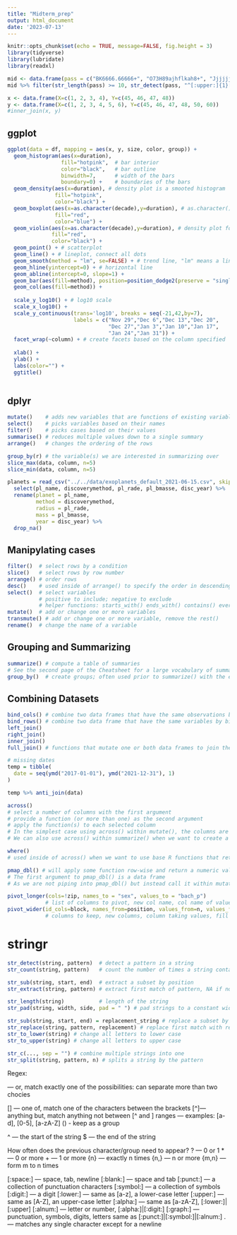 ```yaml
---
title: "Midterm_prep"
output: html_document
date: '2023-07-13'
---
```


```r
knitr::opts_chunk$set(echo = TRUE, message=FALSE, fig.height = 3)
library(tidyverse)
library(lubridate)
library(readxl)
```


```r
mid <- data.frame(pass = c("BK6666.66666+", "O73H89ajhflkah8+", "Jjjjjj56jjjJjk_", "B", "89"))
mid %>% filter(str_length(pass) >= 10, str_detect(pass, "^[:upper:]{1}[^A-Z]"), str_detect(pass, "[:digit:]{2,}"), str_detect(pass, "[\\.,+=-_]$"))

x <- data.frame(X=c(1, 2, 3, 4), Y=c(45, 46, 47, 48))
y <- data.frame(X=c(1, 2, 3, 4, 5, 6), Y=c(45, 46, 47, 48, 50, 60))
#inner_join(x, y)
```


## ggplot

```r
ggplot(data = df, mapping = aes(x, y, size, color, group)) +
  geom_histogram(aes(x=duration), 
                 fill="hotpink",  # bar interior
                 color="black",   # bar outline
                 binwidth=7,      # width of the bars
                 boundary=0) +    # boundaries of the bars 
  geom_density(aes(x=duration), # density plot is a smooted histogram
               fill="hotpink",
               color="black") + 
  geom_boxplot(aes(x=as.character(decade),y=duration), # as.character() means treat the column as a string
               fill="red",
               color="blue") +
  geom_violin(aes(x=as.character(decade),y=duration), # density plot for boxplots
              fill="red",
              color="black") +
  geom_point() + # scatterplot
  geom_line() + # lineplot, connect all dots
  geom_smooth(method = "lm", se=FALSE) + # trend line, "lm" means a linear line, se is standard error areas
  geom_hline(yintercept=0) + # horizontal line
  geom_abline(intercept=0, slope=1) +
  geom_bar(aes(fill=method), position=position_dodge2(preserve = "single")) +
  geom_col(aes(fill=method)) +
  
  scale_y_log10() + # log10 scale
  scale_x_log10() +
  scale_y_continuous(trans='log10', breaks = seq(-21,42,by=7),
                     labels = c("Nov 29","Dec 6","Dec 13","Dec 20",
                                "Dec 27","Jan 3","Jan 10","Jan 17",
                                "Jan 24","Jan 31")) +
  facet_wrap(~column) + # create facets based on the column specified
  
  xlab() +
  ylab() +
  labs(color="") +
  ggtitle()
  
```


## dplyr

```r
mutate()    # adds new variables that are functions of existing variables
select()    # picks variables based on their names
filter()    # picks cases based on their values
summarise() # reduces multiple values down to a single summary
arrange()   # changes the ordering of the rows

group_by(r) # the variable(s) we are interested in summarizing over
slice_max(data, column, n=5) 
slice_min(data, column, n=5)

planets = read_csv("../../data/exoplanets_default_2021-06-15.csv", skip = 100) %>%
  select(pl_name, discoverymethod, pl_rade, pl_bmasse, disc_year) %>%
  rename(planet = pl_name,
         method = discoverymethod,
         radius = pl_rade,
         mass = pl_bmasse,
         year = disc_year) %>% 
  drop_na()
```

## Manipylating cases

```r
filter()  # select rows by a condition
slice()   # select rows by row number
arrange() # order rows
desc()    # used inside of arrange() to specify the order in descending order of a variable
select()  # select variables
          # positive to include; negative to exclude
          # helper functions: starts_with() ends_with() contains() everything() 
mutate()  # add or change one or more variables
transmute() # add or change one or more variable, remove the rest()
rename()  # change the name of a variable
```

## Grouping and Summarizing

```r
summarize() # compute a table of summaries
# See the second page of the Cheatsheet for a large vocabulary of summarizing functions
group_by()  # create groups; often used prior to summarize() with the effect that summaries are calculated by group()
```

## Combining Datasets

```r
bind_cols() # combine two data frames that have the same observations by binding together columns
bind_rows() # combine two data frame that have the same variables by binding together rows
left_join()
right_join()
inner_join()
full_join() # functions that mutate one or both data frames to join them together

# missing dates
temp = tibble(
  date = seq(ymd("2017-01-01"), ymd("2021-12-31"), 1)
)

temp %>% anti_join(data)
```

```r
across()
# select a number of columns with the first argument
# provide a function (or more than one) as the second argument
# apply the function(s) to each selected column
# In the simplest case using across() within mutate(), the columns are replaced by their new values and retain the same names
# We can also use across() within summarize() when we want to create a summary by applying the same function to a selection of columns without needing to list them each individually

where() 
# used inside of across() when we want to use base R functions that return TRUE or FALSE where we would otherwise use tidyverse functions.

pmap_dbl() # will apply some function row-wise and return a numeric valued column of data
# The first argument to pmap_dbl() is a data frame
# As we are not piping into pmap_dbl() but instead call it within mutate(), we use the symbol . to refer to the data frame that was piped into mutate().
```

```r
pivot_longer(cols=!zip, names_to = "sex", values_to = "bach_p") 
            # list of columns to pivot, new col name, col name of values
pivot_wider(id_cols=block, names_from=position, values_from=n, values_fill=0)
            # columns to keep, new columns, column taking values, fill empty values with
```


# stringr

```r
str_detect(string, pattern)  # detect a pattern in a string
str_count(string, pattern)   # count the number of times a string contains a pattern

str_sub(string, start, end)  # extract a subset by position
str_extract(string, pattern) # extract first match of pattern, NA if no match

str_length(string)           # length of the string
str_pad(string, width, side, pad = " ") # pad strings to a constant width

str_sub(string, start, end) = replacement_string # replace a subset by position
str_replace(string, pattern, replacement) # replace first match with replacement
str_to_lower(string) # change all letters to lower case
str_to_upper(string) # change all letters to upper case

str_c(..., sep = "") # combine multiple strings into one
str_split(string, pattern, n) # splits a string by the pattern
```

Regex:

| — or, match exactly one of the possibilities: can separate more than two chocies
[] — one of, match one of the characters between the brackets
[^]— anything but, match anything not between [^ and ]
ranges — examples: [a-d], [0-5], [a-zA-Z]
() - keep as a group

^ — the start of the string
$ — the end of the string

How often does the previous character/group need to appear?
? — 0 or 1
* — 0 or more
+ — 1 or more
{n} — exactly n times
{n,} — n or more
{m,n} — form m to n times

[:space:] — space, tab, newline
[:blank:] — space and tab
[:punct:] — a collection of punctuation characters
[:symbol:] — a collection of symbols
[:digit:] — a digit
[:lower:] — same as [a-z], a lower-case letter
[:upper:] — same as [A-Z], an upper-case letter
[:alpha:] — same as [a-zA-Z], [:lower:]|[:upper]
[:alnum:] — letter or number, [:alpha:]|[:digit:]
[:graph:] — punctuation, symbols, digits, letters
same as [:punct:]|[:symbol:]|[:alnum:]
. — matches any single character except for a newline




